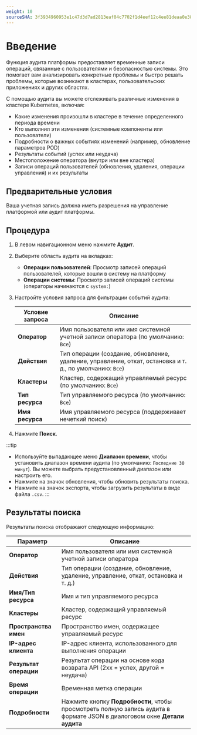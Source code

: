 ```yaml
---
weight: 10
sourceSHA: 3f3934960953e1c47d3d7ad2813eaf04c7702f1d4eef12c4ee81deaa0e38ae99
---
```


# Введение

Функция аудита платформы предоставляет временные записи операций, связанные с пользователями и безопасностью системы. Это помогает вам анализировать конкретные проблемы и быстро решать проблемы, которые возникают в кластерах, пользовательских приложениях и других областях.

С помощью аудита вы можете отслеживать различные изменения в кластере Kubernetes, включая:

- Какие изменения произошли в кластере в течение определенного периода времени
- Кто выполнил эти изменения (системные компоненты или пользователи)
- Подробности о важных событиях изменений (например, обновление параметров POD)
- Результаты событий (успех или неудача)
- Местоположение оператора (внутри или вне кластера)
- Записи операций пользователей (обновления, удаления, операции управления) и их результаты

## Предварительные условия

Ваша учетная запись должна иметь разрешения на управление платформой или аудит платформы.

## Процедура

1. В левом навигационном меню нажмите **Аудит**.

2. Выберите область аудита на вкладках:
   - **Операции пользователей**: Просмотр записей операций пользователей, которые вошли в систему на платформу
   - **Операции системы**: Просмотр записей операций системы (операторы начинаются с `system:`)

3. Настройте условия запроса для фильтрации событий аудита:

   | Условие запроса      | Описание                                                                                 |
   | -------------------- | ----------------------------------------------------------------------------------------- |
   | **Оператор**         | Имя пользователя или имя системной учетной записи оператора (по умолчанию: `Все`)      |
   | **Действия**        | Тип операции (создание, обновление, удаление, управление, откат, остановка и т. д., по умолчанию: `Все`) |
   | **Кластеры**         | Кластер, содержащий управляемый ресурс (по умолчанию: `Все`)                            |
   | **Тип ресурса**     | Тип управляемого ресурса (по умолчанию: `Все`)                                          |
   | **Имя ресурса**     | Имя управляемого ресурса (поддерживает нечеткий поиск)                                   |

4. Нажмите **Поиск**.

:::tip

- Используйте выпадающее меню **Диапазон времени**, чтобы установить диапазон времени аудита (по умолчанию: `Последние 30 минут`). Вы можете выбрать предустановленный диапазон или настроить его.
- Нажмите на значок обновления, чтобы обновить результаты поиска.
- Нажмите на значок экспорта, чтобы загрузить результаты в виде файла `.csv`.
  :::

## Результаты поиска

Результаты поиска отображают следующую информацию:

| Параметр              | Описание                                                                                                       |
| --------------------- | --------------------------------------------------------------------------------------------------------------- |
| **Оператор**          | Имя пользователя или имя системной учетной записи оператора                                                   |
| **Действия**         | Тип операции (создание, обновление, удаление, управление, откат, остановка и т. д.)                              |
| **Имя/Тип ресурса**  | Имя и тип управляемого ресурса                                                                                 |
| **Кластеры**          | Кластер, содержащий управляемый ресурс                                                                          |
| **Пространства имен** | Пространство имен, содержащее управляемый ресурс                                                                |
| **IP-адрес клиента**  | IP-адрес клиента, использованного для выполнения операции                                                       |
| **Результат операции**| Результат операции на основе кода возврата API (2xx = успех, другой = неудача)                                |
| **Время операции**    | Временная метка операции                                                                                        |
| **Подробности**       | Нажмите кнопку **Подробности**, чтобы просмотреть полную запись аудита в формате JSON в диалоговом окне **Детали аудита** |
